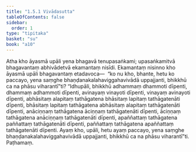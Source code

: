 ```yaml
---
title: "1.5.1 Vivādasutta"
tableOfContents: false
sidebar:
  order: 1
type: "tipitaka"
basket: "su"
book: "a10"
---
```



<DynamicBreadcrumb />

<Division number="41" book="a10" bookNo="17" page="316">

<Paragraph number="295" book="a10">
Atha kho āyasmā upāli yena bhagavā tenupasaṅkami; upasaṅkamitvā bhagavantaṃ abhivādetvā ekamantaṃ nisīdi. Ekamantaṃ nisinno kho āyasmā upāli bhagavantaṃ etadavoca—  “ko nu kho, bhante, hetu ko paccayo, yena saṃghe bhaṇḍanakalahaviggahavivādā uppajjanti, bhikkhū ca na phāsu viharantī”ti? “Idhupāli, bhikkhū adhammaṃ dhammoti dīpenti, dhammaṃ adhammoti dīpenti, avinayaṃ vinayoti dīpenti, vinayaṃ avinayoti dīpenti, abhāsitaṃ alapitaṃ tathāgatena bhāsitaṃ lapitaṃ tathāgatenāti dīpenti, bhāsitaṃ lapitaṃ tathāgatena abhāsitaṃ alapitaṃ tathāgatenāti dīpenti, anāciṇṇaṃ tathāgatena āciṇṇaṃ tathāgatenāti dīpenti, āciṇṇaṃ tathāgatena anāciṇṇaṃ tathāgatenāti dīpenti, apaññattaṃ tathāgatena paññattaṃ tathāgatenāti dīpenti, paññattaṃ tathāgatena apaññattaṃ tathāgatenāti dīpenti. Ayaṃ kho, upāli, hetu ayaṃ paccayo, yena saṃghe bhaṇḍanakalahaviggahavivādā uppajjanti, bhikkhū ca na phāsu viharantī”ti.

</Paragraph>
</Division>

<Paragraph number="296" type="center" book="a10">
Paṭhamaṃ.
</Paragraph>